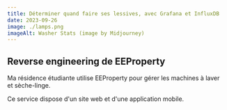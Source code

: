 ```yaml
---
title: Déterminer quand faire ses lessives, avec Grafana et InfluxDB
date: 2023-09-26
image: ./lamps.png
imageAlt: Washer Stats (image by Midjourney)
---
```



## Reverse engineering de EEProperty

Ma résidence étudiante utilise EEProperty pour gérer les machines à laver et sèche-linge.

Ce service dispose d'un site web et d'une application mobile.

